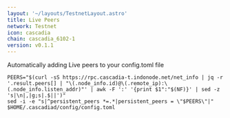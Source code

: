 ```yaml
---
layout: '~/layouts/TestnetLayout.astro'
title: Live Peers
network: Testnet
icon: cascadia
chain: cascadia_6102-1
version: v0.1.1
---
```

Automatically adding Live peers to your config.toml file
```
PEERS="$(curl -sS https://rpc.cascadia-t.indonode.net/net_info | jq -r '.result.peers[] | "\(.node_info.id)@\(.remote_ip):\(.node_info.listen_addr)"' | awk -F ':' '{print $1":"$(NF)}' | sed -z 's|\n|,|g;s|.$||')"
sed -i -e "s|^persistent_peers *=.*|persistent_peers = \"$PEERS\"|" $HOME/.cascadiad/config/config.toml
```